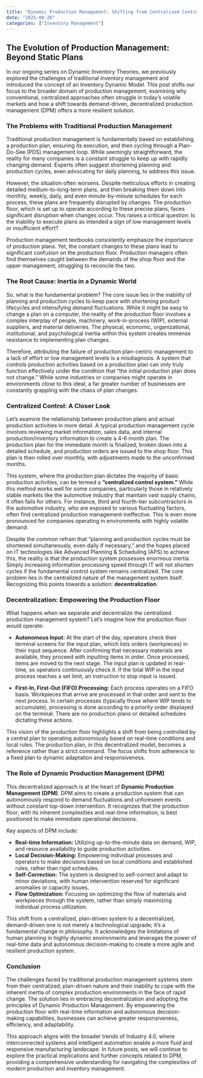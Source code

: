```yaml
---
title: "Dynamic Production Management: Shifting from Centralized Control to Demand-Driven Autonomy"
date: "2025-08-26"
categories: ["Inventory Management"]
---
```


## The Evolution of Production Management: Beyond Static Plans

In our ongoing series on Dynamic Inventory Theories, we previously explored the challenges of traditional inventory management and introduced the concept of an Inventory Dynamic Model. This post shifts our focus to the broader domain of production management, examining why conventional, centralized approaches often struggle in today's volatile markets and how a shift towards demand-driven, decentralized production management (DPM) offers a more resilient solution.

### The Problems with Traditional Production Management

Traditional production management is fundamentally based on establishing a production plan, ensuring its execution, and then cycling through a Plan-Do-See (PDS) management loop. While seemingly straightforward, the reality for many companies is a constant struggle to keep up with rapidly changing demand. Experts often suggest shortening planning and production cycles, even advocating for daily planning, to address this issue.

However, the situation often worsens. Despite meticulous efforts in creating detailed medium-to-long-term plans, and then breaking them down into monthly, weekly, daily, and even minute-by-minute schedules for each process, these plans are frequently disrupted by changes. The production floor, which is set up to operate according to these precise plans, faces significant disruption when changes occur. This raises a critical question: Is the inability to execute plans as intended a sign of low management levels or insufficient effort?

Production management textbooks consistently emphasize the importance of production plans. Yet, the constant changes to these plans lead to significant confusion on the production floor. Production managers often find themselves caught between the demands of the shop floor and the upper management, struggling to reconcile the two.

### The Root Cause: Inertia in a Dynamic World

So, what is the fundamental problem? The core issue lies in the inability of planning and production cycles to keep pace with shortening product lifecycles and intensifying demand fluctuations. While it might be easy to change a plan on a computer, the reality of the production floor involves a complex interplay of people, machinery, work-in-process (WIP), external suppliers, and material deliveries. The physical, economic, organizational, institutional, and psychological inertia within this system creates immense resistance to implementing plan changes.

Therefore, attributing the failure of production plan-centric management to a lack of effort or low management levels is a misdiagnosis. A system that controls production activities based on a production plan can only truly function effectively under the condition that "the initial production plan does not change." While some industries or companies might operate in environments close to this ideal, a far greater number of businesses are constantly grappling with the chaos of plan changes.

### Centralized Control: A Closer Look

Let's examine the relationship between production plans and actual production activities in more detail. A typical production management cycle involves reviewing market information, sales data, and internal production/inventory information to create a 4-6 month plan. The production plan for the immediate month is finalized, broken down into a detailed schedule, and production orders are issued to the shop floor. This plan is then rolled over monthly, with adjustments made to the unconfirmed months.

This system, where the production plan dictates the majority of basic production activities, can be termed a **"centralized control system."** While this method works well for some companies, particularly those in relatively stable markets like the automotive industry that maintain vast supply chains, it often fails for others. For instance, third and fourth-tier subcontractors in the automotive industry, who are exposed to various fluctuating factors, often find centralized production management ineffective. This is even more pronounced for companies operating in environments with highly volatile demand.

Despite the common refrain that "planning and production cycles must be shortened simultaneously, even daily if necessary," and the hopes placed on IT technologies like Advanced Planning & Scheduling (APS) to achieve this, the reality is that the production system possesses enormous inertia. Simply increasing information processing speed through IT will not shorten cycles if the fundamental control system remains centralized. The core problem lies in the centralized nature of the management system itself. Recognizing this points towards a solution: **decentralization**.

### Decentralization: Empowering the Production Floor

What happens when we separate and decentralize the centralized production management system? Let's imagine how the production floor would operate:

-   **Autonomous Input:** At the start of the day, operators check their terminal screens for the input plan, which lists orders (workpieces) in their input sequence. After confirming that necessary materials are available, they proceed with inputting items in order. Once processed, items are moved to the next stage. The input plan is updated in real-time, so operators continuously check it. If the total WIP in the input process reaches a set limit, an instruction to stop input is issued.

-   **First-In, First-Out (FIFO) Processing:** Each process operates on a FIFO basis. Workpieces that arrive are processed in that order and sent to the next process. In certain processes (typically those where WIP tends to accumulate), processing is done according to a priority order displayed on the terminal. There are no production plans or detailed schedules dictating these actions.

This vision of the production floor highlights a shift from being controlled by a central plan to operating autonomously based on real-time conditions and local rules. The production plan, in this decentralized model, becomes a reference rather than a strict command. The focus shifts from adherence to a fixed plan to dynamic adaptation and responsiveness.

### The Role of Dynamic Production Management (DPM)

This decentralized approach is at the heart of **Dynamic Production Management (DPM)**. DPM aims to create a production system that can autonomously respond to demand fluctuations and unforeseen events without constant top-down intervention. It recognizes that the production floor, with its inherent complexities and real-time information, is best positioned to make immediate operational decisions.

Key aspects of DPM include:

-   **Real-time Information:** Utilizing up-to-the-minute data on demand, WIP, and resource availability to guide production activities.
-   **Local Decision-Making:** Empowering individual processes and operators to make decisions based on local conditions and established rules, rather than rigid schedules.
-   **Self-Correction:** The system is designed to self-correct and adapt to minor deviations, with human intervention reserved for significant anomalies or capacity issues.
-   **Flow Optimization:** Focusing on optimizing the flow of materials and workpieces through the system, rather than simply maximizing individual process utilization.

This shift from a centralized, plan-driven system to a decentralized, demand-driven one is not merely a technological upgrade; it's a fundamental change in philosophy. It acknowledges the limitations of human planning in highly dynamic environments and leverages the power of real-time data and autonomous decision-making to create a more agile and resilient production system.

### Conclusion

The challenges faced by traditional production management systems stem from their centralized, plan-driven nature and their inability to cope with the inherent inertia of complex production environments in the face of rapid change. The solution lies in embracing decentralization and adopting the principles of Dynamic Production Management. By empowering the production floor with real-time information and autonomous decision-making capabilities, businesses can achieve greater responsiveness, efficiency, and adaptability.

This approach aligns with the broader trends of Industry 4.0, where interconnected systems and intelligent automation enable a more fluid and responsive manufacturing landscape. In future posts, we will continue to explore the practical implications and further concepts related to DPM, providing a comprehensive understanding for navigating the complexities of modern production and inventory management.
